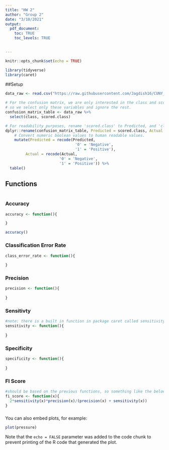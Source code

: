```yaml
---
title: "HW 2"
author: "Group 2"
date: "3/10/2021"
output: 
  pdf_document:
    toc: TRUE
    toc_levels: TRUE
    

---
```


```r
knitr::opts_chunk$set(echo = TRUE)

library(tidyverse)
library(caret)

```

##Setup


```r
data_raw <- read.csv("https://raw.githubusercontent.com/Jagdish16/CUNY_DATA_621/main/homework_2/classification-output-data.csv")
```

```r
# For the confusion matrix, we are only interested in the class and scored.class variables,
# so we select only these variables and ignore the rest.
confusion_matrix_table <- data_raw %>%
  select(class, scored.class)

# For readability purposes, rename 'scored.class' to Predicted, and 'class' to Actual.
dplyr::rename(confusion_matrix_table, Predicted = scored.class, Actual = class) %>%
    # Convert numeric boolean values to human readable values.
    mutate(Predicted = recode(Predicted,
                               '0' = 'Negative',
                               '1' = 'Positive'),
         Actual = recode(Actual,
                        '0' = 'Negative',
                        '1' = 'Positive')) %>%
  table()
```


## Functions

```{}
```

### Accuracy
```r

accuracy <- function(){

}

accuracy()

```
### Classification Error Rate
```r

class_error_rate <- function(){
  
}

```
### Precision
```r

precision <- function(){
  
}

```
### Sensitivty
```r
#note: there is a built in function in package caret called sensitivity
sensitivity <- function(){
  
} 
```
### Specificity
```r

specificity <- function(){
  
}
```
### FI Score
```r
#should be based on the previous functions, so something like the below...
fi_score <- function(x){
  2*sensitivity(x)*precision(x)/(precision(x) + sensitivity(x))
}
```
###

You can also embed plots, for example:

```r
plot(pressure)
```

Note that the `echo = FALSE` parameter was added to the code chunk to prevent printing of the R code that generated the plot.
